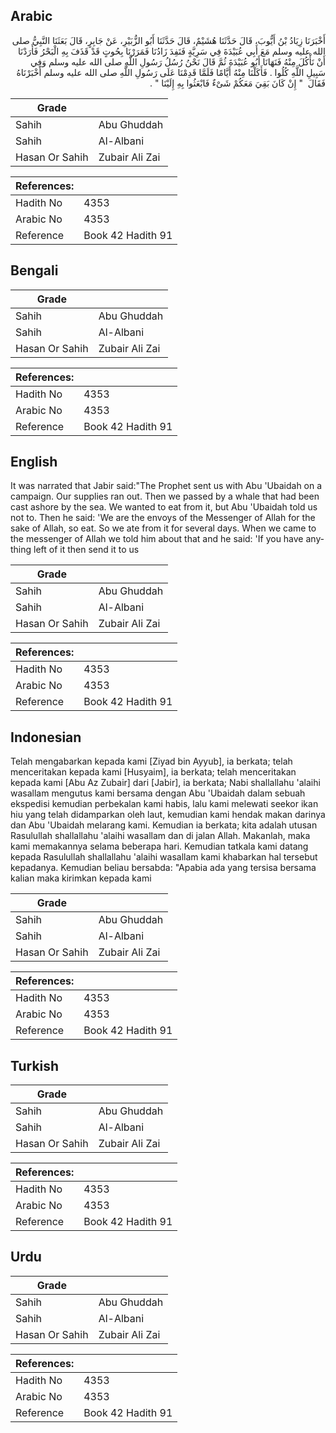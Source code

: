 ## Arabic


<div dir="rtl" lang="ar" style={{fontSize:'larger',backgroundColor:'#f8f9fa',padding:20}}>
أَخْبَرَنَا زِيَادُ بْنُ أَيُّوبَ، قَالَ حَدَّثَنَا هُشَيْمٌ، قَالَ حَدَّثَنَا أَبُو الزُّبَيْرِ، عَنْ جَابِرٍ، قَالَ بَعَثَنَا النَّبِيُّ صلى الله عليه وسلم مَعَ أَبِي عُبَيْدَةَ فِي سَرِيَّةٍ فَنَفِدَ زَادُنَا فَمَرَرْنَا بِحُوتٍ قَدْ قَذَفَ بِهِ الْبَحْرُ فَأَرَدْنَا أَنْ نَأْكُلَ مِنْهُ فَنَهَانَا أَبُو عُبَيْدَةَ ثُمَّ قَالَ نَحْنُ رُسُلُ رَسُولِ اللَّهِ صلى الله عليه وسلم وَفِي سَبِيلِ اللَّهِ كُلُوا ‏.‏ فَأَكَلْنَا مِنْهُ أَيَّامًا فَلَمَّا قَدِمْنَا عَلَى رَسُولِ اللَّهِ صلى الله عليه وسلم أَخْبَرْنَاهُ فَقَالَ ‏ "‏ إِنْ كَانَ بَقِيَ مَعَكُمْ شَىْءٌ فَابْعَثُوا بِهِ إِلَيْنَا ‏"‏ ‏.‏
</div>
<div style={{backgroundColor:'#f8f9fa',padding:20, marginBottom: 10}}><table> <thead> <tr> <th>Grade</th> <th></th> </tr> </thead> <tbody> <tr><td>Sahih</td><td>Abu Ghuddah</td></tr><tr><td>Sahih</td><td>Al-Albani</td></tr><tr><td>Hasan Or Sahih</td><td>Zubair Ali Zai</td></tr></tbody></table><table> <thead> <tr> <th>References:</th> <th></th> </tr> </thead> <tbody><tr><td>Hadith No</td><td>4353</td></tr><tr><td>Arabic No</td><td>4353</td></tr><tr><td>Reference</td><td>Book 42 Hadith 91</td></tr></tbody></table></div>

## Bengali


<div dir="ltr" lang="bn" style={{fontSize:'larger',backgroundColor:'#f8f9fa',padding:20}}>

</div>
<div style={{backgroundColor:'#f8f9fa',padding:20, marginBottom: 10}}><table> <thead> <tr> <th>Grade</th> <th></th> </tr> </thead> <tbody> <tr><td>Sahih</td><td>Abu Ghuddah</td></tr><tr><td>Sahih</td><td>Al-Albani</td></tr><tr><td>Hasan Or Sahih</td><td>Zubair Ali Zai</td></tr></tbody></table><table> <thead> <tr> <th>References:</th> <th></th> </tr> </thead> <tbody><tr><td>Hadith No</td><td>4353</td></tr><tr><td>Arabic No</td><td>4353</td></tr><tr><td>Reference</td><td>Book 42 Hadith 91</td></tr></tbody></table></div>

## English


<div dir="ltr" lang="en" style={{fontSize:'larger',backgroundColor:'#f8f9fa',padding:20}}>
It was narrated that Jabir said:"The Prophet sent us with Abu 'Ubaidah on a campaign. Our supplies ran out. Then we passed by a whale that had been cast ashore by the sea. We wanted to eat from it, but Abu 'Ubaidah told us not to. Then he said: 'We are the envoys of the Messenger of Allah for the sake of Allah, so eat. So we ate from it for several days. When we came to the messenger of Allah we told him about that and he said: 'If you have anything left of it then send it to us
</div>
<div style={{backgroundColor:'#f8f9fa',padding:20, marginBottom: 10}}><table> <thead> <tr> <th>Grade</th> <th></th> </tr> </thead> <tbody> <tr><td>Sahih</td><td>Abu Ghuddah</td></tr><tr><td>Sahih</td><td>Al-Albani</td></tr><tr><td>Hasan Or Sahih</td><td>Zubair Ali Zai</td></tr></tbody></table><table> <thead> <tr> <th>References:</th> <th></th> </tr> </thead> <tbody><tr><td>Hadith No</td><td>4353</td></tr><tr><td>Arabic No</td><td>4353</td></tr><tr><td>Reference</td><td>Book 42 Hadith 91</td></tr></tbody></table></div>

## Indonesian


<div dir="ltr" lang="id" style={{fontSize:'larger',backgroundColor:'#f8f9fa',padding:20}}>
Telah mengabarkan kepada kami [Ziyad bin Ayyub], ia berkata; telah menceritakan kepada kami [Husyaim], ia berkata; telah menceritakan kepada kami [Abu Az Zubair] dari [Jabir], ia berkata; Nabi shallallahu 'alaihi wasallam mengutus kami bersama dengan Abu 'Ubaidah dalam sebuah ekspedisi kemudian perbekalan kami habis, lalu kami melewati seekor ikan hiu yang telah didamparkan oleh laut, kemudian kami hendak makan darinya dan Abu 'Ubaidah melarang kami. Kemudian ia berkata; kita adalah utusan Rasulullah shallallahu 'alaihi wasallam dan di jalan Allah. Makanlah, maka kami memakannya selama beberapa hari. Kemudian tatkala kami datang kepada Rasulullah shallallahu 'alaihi wasallam kami khabarkan hal tersebut kepadanya. Kemudian beliau bersabda: "Apabia ada yang tersisa bersama kalian maka kirimkan kepada kami
</div>
<div style={{backgroundColor:'#f8f9fa',padding:20, marginBottom: 10}}><table> <thead> <tr> <th>Grade</th> <th></th> </tr> </thead> <tbody> <tr><td>Sahih</td><td>Abu Ghuddah</td></tr><tr><td>Sahih</td><td>Al-Albani</td></tr><tr><td>Hasan Or Sahih</td><td>Zubair Ali Zai</td></tr></tbody></table><table> <thead> <tr> <th>References:</th> <th></th> </tr> </thead> <tbody><tr><td>Hadith No</td><td>4353</td></tr><tr><td>Arabic No</td><td>4353</td></tr><tr><td>Reference</td><td>Book 42 Hadith 91</td></tr></tbody></table></div>

## Turkish


<div dir="ltr" lang="tr" style={{fontSize:'larger',backgroundColor:'#f8f9fa',padding:20}}>

</div>
<div style={{backgroundColor:'#f8f9fa',padding:20, marginBottom: 10}}><table> <thead> <tr> <th>Grade</th> <th></th> </tr> </thead> <tbody> <tr><td>Sahih</td><td>Abu Ghuddah</td></tr><tr><td>Sahih</td><td>Al-Albani</td></tr><tr><td>Hasan Or Sahih</td><td>Zubair Ali Zai</td></tr></tbody></table><table> <thead> <tr> <th>References:</th> <th></th> </tr> </thead> <tbody><tr><td>Hadith No</td><td>4353</td></tr><tr><td>Arabic No</td><td>4353</td></tr><tr><td>Reference</td><td>Book 42 Hadith 91</td></tr></tbody></table></div>

## Urdu


<div dir="rtl" lang="ur" style={{fontSize:'larger',backgroundColor:'#f8f9fa',padding:20}}>

</div>
<div style={{backgroundColor:'#f8f9fa',padding:20, marginBottom: 10}}><table> <thead> <tr> <th>Grade</th> <th></th> </tr> </thead> <tbody> <tr><td>Sahih</td><td>Abu Ghuddah</td></tr><tr><td>Sahih</td><td>Al-Albani</td></tr><tr><td>Hasan Or Sahih</td><td>Zubair Ali Zai</td></tr></tbody></table><table> <thead> <tr> <th>References:</th> <th></th> </tr> </thead> <tbody><tr><td>Hadith No</td><td>4353</td></tr><tr><td>Arabic No</td><td>4353</td></tr><tr><td>Reference</td><td>Book 42 Hadith 91</td></tr></tbody></table></div>